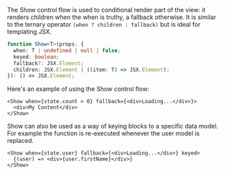 <Title>{"<Show>"}</Title>

The Show control flow is used to conditional render part of the view: it renders children when the when is truthy, a fallback otherwise. It is similar to the ternary operator `(when ? children : fallback)` but is ideal for templating JSX.

```ts
function Show<T>(props: {
  when: T | undefined | null | false;
  keyed: boolean;
  fallback?: JSX.Element;
  children: JSX.Element | ((item: T) => JSX.Element);
}): () => JSX.Element;
```

Here's an example of using the Show control flow:

```tsx
<Show when={state.count > 0} fallback={<div>Loading...</div>}>
  <div>My Content</div>
</Show>
```

Show can also be used as a way of keying blocks to a specific data model. For example the function is re-executed whenever the user model is replaced.

```tsx
<Show when={state.user} fallback={<div>Loading...</div>} keyed>
  {(user) => <div>{user.firstName}</div>}
</Show>
```